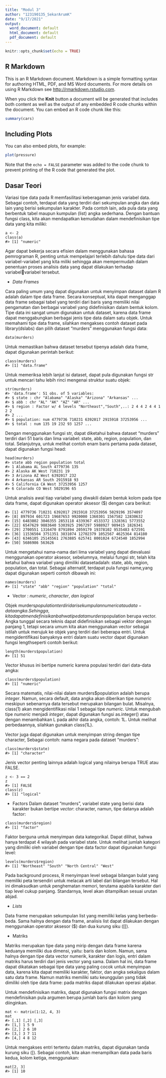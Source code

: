 ---
title: "Modul 3"
author: "123190135_SekarArumK"
date: "9/17/2021"
output:
  word_document: default
  html_document: default
  pdf_document: default
---

```{r setup, include=FALSE}
knitr::opts_chunk$set(echo = TRUE)
```

## R Markdown

This is an R Markdown document. Markdown is a simple formatting syntax for authoring HTML, PDF, and MS Word documents. For more details on using R Markdown see <http://rmarkdown.rstudio.com>.

When you click the **Knit** button a document will be generated that includes both content as well as the output of any embedded R code chunks within the document. You can embed an R code chunk like this:

```{r cars}
summary(cars)
```

## Including Plots

You can also embed plots, for example:

```{r pressure, echo=FALSE}
plot(pressure)
```

Note that the `echo = FALSE` parameter was added to the code chunk to prevent printing of the R code that generated the plot.


## Dasar Teori
Variasi tipe data pada R memfasilitasi keberagaman jenis variabel data. Sebagai contoh, terdapat data yang terdiri dari sekumpulan angka dan data lain yang berisi sekumpulan karakter. Pada contoh lain, ada pula data yang berbentuk tabel maupun kumpulan (list) angka sederhana. Dengan bantuan fungsi class, kita akan mendapatkan kemudahan dalam mendefinisikan tipe 
data yang kita miliki: 

```
a <- 2 
class(a) 
#> [1] "numeric"
```

Agar dapat bekerja secara efisien dalam menggunakan bahasa pemrograman R, penting untuk mempelajari terlebih dahulu tipe data dari variabel-variabel yang kita miliki sehingga akan mempermudah dalam penentuan proses analisis data yang dapat dilakukan terhadap variabelvariabel tersebut.

- *Data* *Frames*

Cara paling umum yang dapat digunakan untuk menyimpan dataset dalam R adalah dalam tipe data frame. Secara konseptual, kita dapat menganggap data frame sebagai tabel yang terdiri dari baris yang memiliki nilai pengamatan dan berbagai variabel yang didefinisikan dalam bentuk kolom. Tipe data ini sangat umum digunakan untuk dataset, karena data frame dapat menggabungkan berbagai jenis tipe data dalam satu objek. Untuk memahami tipe data frame, silahkan mengakses contoh dataset pada library(dslabs) dan pilih dataset “murders” menggunakan fungsi data:
```
data(murders)
```
Untuk memastikan bahwa dataset tersebut tipenya adalah data frame, dapat digunakan perintah berikut:
```
class(murders) 
#> [1] "data.frame"
```
Untuk memeriksa lebih lanjut isi dataset, dapat pula digunakan fungsi str untuk mencari tahu lebih rinci mengenai struktur suatu objek:
```
str(murders) 
#> 'data.frame': 51 obs. of 5 variables: 
#> $ state : chr "Alabama" "Alaska" "Arizona" "Arkansas" ... 
#> $ abb : chr "AL" "AK" "AZ" "AR" ... 
#> $ region : Factor w/ 4 levels "Northeast","South",..: 2 4 4 2 4 4 1 2 2 
#> 2 ... 
#> $ population: num 4779736 710231 6392017 2915918 37253956 ... 
#> $ total : num 135 19 232 93 1257 ...
```
Dengan menggunakan fungsi str, dapat diketahui bahwa dataset “murders” terdiri dari 51 baris dan lima variabel: state, abb, region, population, dan total. Selanjutnya, untuk melihat contoh enam baris pertama pada dataset, dapat digunakan fungsi head:
```
head(murders) 
#> state abb region population total 
#> 1 Alabama AL South 4779736 135 
#> 2 Alaska AK West 710231 19 
#> 3 Arizona AZ West 6392017 232 
#> 4 Arkansas AR South 2915918 93 
#> 5 California CA West 37253956 1257 
#> 6 Colorado CO West 5029196 65
```
Untuk analisis awal tiap variabel yang diwakili dalam bentuk kolom pada tipe data frame, dapat digunakan operator aksesor ($) dengan cara berikut:
```
#> [1] 4779736 710231 6392017 2915918 37253956 5029196 3574097 
#> [8] 897934 601723 19687653 9920000 1360301 1567582 12830632 
#> [15] 6483802 3046355 2853118 4339367 4533372 1328361 5773552 
#> [22] 6547629 9883640 5303925 2967297 5988927 989415 1826341 
#> [29] 2700551 1316470 8791894 2059179 19378102 9535483 672591 
#> [36] 11536504 3751351 3831074 12702379 1052567 4625364 814180 
#> [43] 6346105 25145561 2763885 625741 8001024 6724540 1852994 
#> [50] 5686986 563626
```

Untuk mengetahui nama-nama dari lima variabel yang dapat dievaluasi menggunakan operator aksesor, sebelumnya, melalui fungsi str, telah kita ketahui bahwa variabel yang dimiliki datasetadalah: state, abb, region, population, dan total. Sebagai alternatif, terdapat pula fungsi name,yang dapat digunakan seperti contoh dibawah ini:
```
names(murders) 
#> [1] "state" "abb" "region" "population" "total"
```

- Vector : *numeric*, *character*, *dan* *logical*

Objek murders$population terdiri dari sekumpulan numeric atau data-data angka. Sehingga, kita dapat mendefinisikan bahwa tipe data murders$population berupa vector. Angka tunggal secara teknis dapat didefinisikan sebagai vektor dengan panjang 1, tetapi secara umum kita akan menggunakan vector sebagai istilah untuk merujuk ke objek yang terdiri dari beberapa entri. Untuk mengidentifikasi banyaknya entri dalam suatu vector dapat digunakan fungsi lengthseperti contoh berikut:
```
length(murders$population) 
#> [1] 51
```

Vector khusus ini bertipe numeric karena populasi terdiri dari data-data angka:
```
class(murders$population) 
#> [1] "numeric"
```

Secara matematis, nilai-nilai dalam murders$population adalah berupa *integer*. Namun, secara default, data angka akan diberikan tipe *numeric* meskipun sebenarnya data tersebut merupakan bilangan bulat. Misalnya, class(1) akan mengidentifikasi nilai 1 sebagai tipe *numeric*. Untuk mengubah tipe *numeric* menjadi *integer*, dapat digunakan fungsi as.integer() atau dengan menambahkan L pada akhir data angka, contoh: 1L. Untuk melihat perbedaannya, silahkan gunakan class(1L). 

Vector juga dapat digunakan untuk menyimpan string dengan tipe character, Sebagai contoh: nama negara pada dataset “murders”:

```
class(murders$state) 
#> [1] "character"
```

Jenis vector penting lainnya adalah logical yang nilainya berupa TRUE atau FALSE.
```
z <- 3 == 2 
z 
#> [1] FALSE 
class(z) 
#> [1] "logical"
```

- Factors
Dalam dataset “murders”, variabel state yang berisi data karakter bukan bertipe *vector*: character, namun, tipe datanya adalah factor:
```
class(murders$region) 
#> [1] "factor"
```

Faktor berguna untuk menyimpan data kategorikal. Dapat dilihat, bahwa hanya terdapat 4 wilayah pada variabel state. Untuk melihat jumlah kategori yang dimiliki oleh variabel dengan tipe data factor dapat digunakan fungsi level:
```
levels(murders$region) 
#> [1] "Northeast" "South" "North Central" "West"
```

Pada background process, R menyimpan level sebagai bilangan bulat yang memiliki peta tersendiri untuk melacak arti label dari bilangan tersebut. Hal ini dimaksudkan untuk penghematan memori, terutama apabila karakter dari tiap level cukup panjang. Standarnya, level akan ditampilkan sesuai urutan abjad.

- *Lists*

Data frame merupakan sekumpulan list yang memiliki kelas yang berbeda-beda. Sama halnya dengan data frame, analisis list dapat dilakukan dengan menggunakan operator aksesor ($) dan dua kurung siku ([[).

- Matriks

Matriks merupakan tipe data yang mirip dengan data frame karena keduanya memiliki dua dimensi, yaitu: baris dan kolom. Namun, sama halnya dengan tipe data vector numerik, karakter dan logis, entri dalam matriks harus terdiri dari jenis vector yang sama. Dalam hal ini, data frame dapat dikatakan sebagai tipe data yang paling cocok untuk menyimpan data, karena kita dapat memiliki karakter, faktor, dan angka sekaligus dalam satu data frame. Namun matriks memiliki satu keunggulan yang tidak dimiliki oleh tipe data frame: pada matriks dapat dilakukan operasi 
aljabar.

Untuk mendefinisikan matriks, dapat digunakan fungsi matrix dengan mendefinisikan pula argumen berupa jumlah baris dan kolom yang diinginkan.
```
mat <- matrix(1:12, 4, 3) 
mat 
#> [,1] [,2] [,3] 
#> [1,] 1 5 9 
#> [2,] 2 6 10 
#> [3,] 3 7 11 
#> [4,] 4 8 12
```

Untuk mengakses entri tertentu dalam matriks, dapat digunakan tanda kurung siku ([). Sebagai contoh, kita akan menampilkan data pada baris kedua, kolom ketiga, menggunakan:
```
mat[2, 3] 
#> [1] 10
```